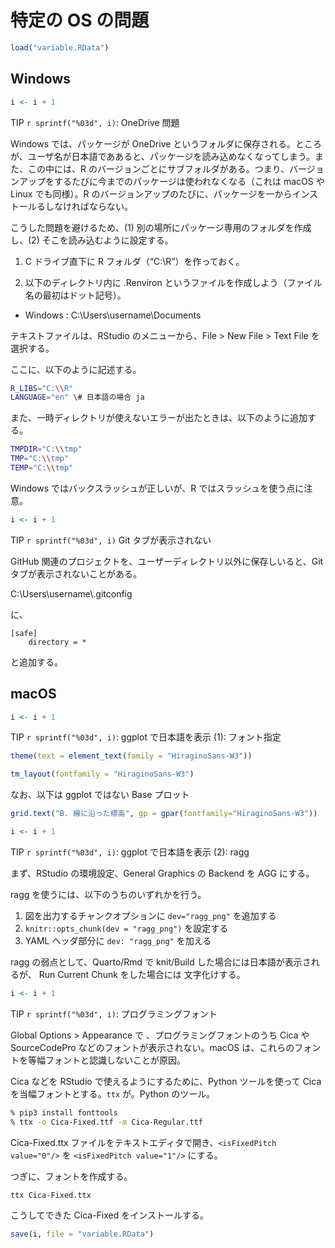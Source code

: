 # 特定の OS の問題 {#os}

```r
load("variable.RData")
```

## Windows

::: callout-tip
```r
i <- i + 1
```

TIP `r sprintf("%03d", i)`: OneDrive 問題
:::

Windows では、パッケージが OneDrive というフォルダに保存される。ところが、ユーザ名が日本語でああると、パッケージを読み込めなくなってしまう。また、この中には、R のバージョンごとにサブフォルダがある。つまり、バージョンアップをするたびに今までのパッケージは使われなくなる（これは macOS や Linux でも同様）。R のバージョンアップのたびに、パッケージを一からインストールるしなければならない。

こうした問題を避けるため、(1) 別の場所にパッケージ専用のフォルダを作成し、(2) そこを読み込むように設定する。

(1) C ドライブ直下に R フォルダ（"C:\\R"）を作っておく。

(2) 以下のディレクトリ内に .Renviron というファイルを作成しよう（ファイル名の最初はドット記号）。

-   Windows : C:\\Users\\username\\Documents


テキストファイルは、RStudio のメニューから、File \> New File \> Text File を選択する。

ここに、以下のように記述する。

```bash
R_LIBS="C:\\R" 
LANGUAGE="en" \# 日本語の場合 ja
```

また、一時ディレクトリが使えないエラーが出たときは、以下のように追加する。

```bash
TMPDIR="C:\\tmp" 
TMP="C:\\tmp" 
TEMP="C:\\tmp"
```

Windows ではバックスラッシュが正しいが、R ではスラッシュを使う点に注意。

::: callout-tip
```r
i <- i + 1
```
TIP `r sprintf("%03d", i)` Git タブが表示されない
:::

GitHub 関連のプロジェクトを、ユーザーディレクトリ以外に保存しいると、Git タブが表示されないことがある。

C:\\Users\\username\\.gitconfig

に、

```
[safe]
    directory = *
```

と追加する。

## macOS

::: callout-tip
```r
i <- i + 1
```

TIP `r sprintf("%03d", i)`: ggplot で日本語を表示 (1): フォント指定
:::

```r
theme(text = element_text(family = "HiraginoSans-W3"))
```

```r
tm_layout(fontfamily = "HiraginoSans-W3")
```

なお、以下は ggplot ではない Base プロット

```r
grid.text("B. 線に沿った標高", gp = gpar(fontfamily="HiraginoSans-W3"))
```

::: callout-tip
```r
i <- i + 1
```
TIP `r sprintf("%03d", i)`: ggplot で日本語を表示 (2): ragg
:::

まず、RStudio の環境設定、General Graphics の Backend を AGG にする。

ragg を使うには、以下のうちのいずれかを行う。

1. 図を出力するチャンクオプションに `dev="ragg_png"` を追加する
2. `knitr::opts_chunk(dev = "ragg_png")` を設定する
3. YAML ヘッダ部分に `dev: "ragg_png"` を加える

ragg の弱点として、Quarto/Rmd で knit/Build した場合には日本語が表示されるが、 Run Current Chunk をした場合には 文字化けする。

::: calloしてしまいますut-tip
```r
i <- i + 1
```
TIP `r sprintf("%03d", i)`: プログラミングフォント
:::

Global Options > Appearance で 、プログラミングフォントのうち Cica や SourceCodePro などのフォントが表示されない。macOS は、これらのフォントを等幅フォントと認識しないことが原因。

Cica などを RStudio で使えるようにするために、Python ツールを使って Cica を当幅フォントとする。`ttx` が。Python のツール。

```bash
% pip3 install fonttools
% ttx -o Cica-Fixed.ttf -m Cica-Regular.ttf
```

Cica-Fixed.ttx ファイルをテキストエディタで開き、`<isFixedPitch value="0"/>` を `<isFixedPitch value="1"/>` にする。

つぎに、フォントを作成する。

```bash
ttx Cica-Fixed.ttx
```

こうしてできた Cica-Fixed をインストールする。

```r
save(i, file = "variable.RData")
```
